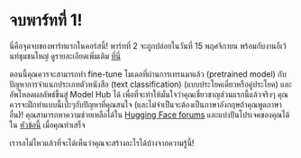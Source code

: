 # จบพาร์ทที่ 1!

นี่คือจุดจบของพาร์ทแรกในคอร์สนี้! พาร์ทที่ 2 จะถูกปล่อยในวันที่ 15 พฤศจิกายน พร้อมกับงานอีเว้นท์ชุมชนใหญ่ ดูรายละเอียดเพิ่มเติม [ที่นี่](https://huggingface.co/blog/course-launch-event)

ตอนนี้คุณควรจะสามารถทำ fine-tune โมเดลที่ผ่านการเทรนมาแล้ว (pretrained model) กับปัญหาการจำแนกประเภทตัวหนังสือ (text classification) (แบบประโยคเดี่ยวหรือคู่ประโยค) และอัพโหลดผลลัพธ์ขึ้นสู่ Model Hub ได้ เพื่อที่จะทำให้มั่นใจว่าคุณเชี่ยวชาญส่วนแรกนี้แล้วจริงๆ คุณควรจะฝึกทำแบบนี้เป๊ะๆกับปัญหาที่คุณสนใจ (และไม่จำเป็นจะต้องเป็นภาษาอังกฤษถ้าคุณพูดภาษาอื่น)! คุณสามารถหาความช่วยเหลือได้ใน [Hugging Face forums](https://discuss.huggingface.co/) และแบ่งปันโปรเจคของคุณได้ใน [หัวข้อนี้](https://discuss.huggingface.co/t/share-your-projects/6803) เมื่อคุณทำเสร็จ

เรารอไม่ไหวแล้วที่จะได้เห็นว่าคุณจะสร้างอะไรได้บ้างจากความรู้นี้!